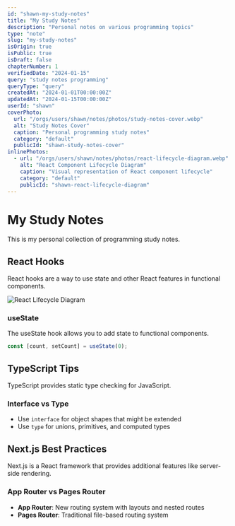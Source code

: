 ```yaml
---
id: "shawn-my-study-notes"
title: "My Study Notes"
description: "Personal notes on various programming topics"
type: "note"
slug: "my-study-notes"
isOrigin: true
isPublic: true
isDraft: false
chapterNumber: 1
verifiedDate: "2024-01-15"
query: "study notes programming"
queryType: "query"
createdAt: "2024-01-01T00:00:00Z"
updatedAt: "2024-01-15T00:00:00Z"
userId: "shawn"
coverPhoto:
  url: "/orgs/users/shawn/notes/photos/study-notes-cover.webp"
  alt: "Study Notes Cover"
  caption: "Personal programming study notes"
  category: "default"
  publicId: "shawn-study-notes-cover"
inlinePhotos:
  - url: "/orgs/users/shawn/notes/photos/react-lifecycle-diagram.webp"
    alt: "React Component Lifecycle Diagram"
    caption: "Visual representation of React component lifecycle"
    category: "default"
    publicId: "shawn-react-lifecycle-diagram"
---
```


# My Study Notes

This is my personal collection of programming study notes.

## React Hooks

React hooks are a way to use state and other React features in functional components.

![React Lifecycle Diagram](https://res.cloudinary.com/your-cloud/image/upload/v1/users/shawn/my-study-notes/react-lifecycle-diagram.png)

### useState

The useState hook allows you to add state to functional components.

```javascript
const [count, setCount] = useState(0);
```

## TypeScript Tips

TypeScript provides static type checking for JavaScript.

### Interface vs Type

- Use `interface` for object shapes that might be extended
- Use `type` for unions, primitives, and computed types

## Next.js Best Practices

Next.js is a React framework that provides additional features like server-side rendering.

### App Router vs Pages Router

- **App Router**: New routing system with layouts and nested routes
- **Pages Router**: Traditional file-based routing system
